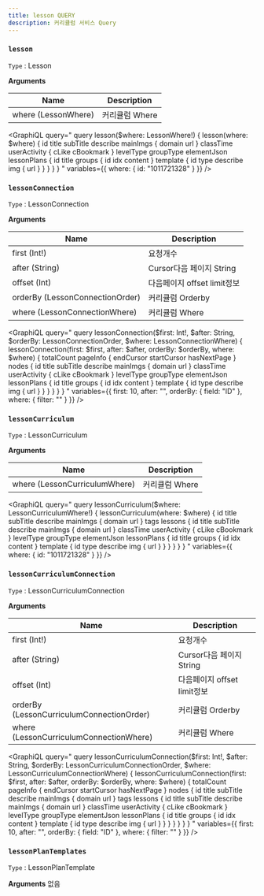 ```yaml
---
title: lesson QUERY
description: 커리큘럼 서비스 Query
---
```



### `lesson`
`Type` : <Link to="/object/lesson/#Lesson/">Lesson</Link>

**Arguments**

| Name | Description |
| -------- | -------- | 
| where  (<Link to="/input/lesson/#LessonWhere">LessonWhere</Link>)  | 커리큘럼 Where  | 

<GraphiQL
  query="
    query lesson($where: LessonWhere!) {
      lesson(where: $where) {
        id
        title
        subTitle
        describe
        mainImgs {
          domain
          url
        }
        classTime
        userActivity {
          cLike
          cBookmark
        }
        levelType
        groupType
        elementJson
        lessonPlans {
          id
          title
          groups {
            id
            idx
            content 
          }
          template {
            id
            type
            describe
            img {
              url
            }
          }
        }
      }
    }
  "
  variables={{
    where: {
      id: "1011721328"
    }
  }}
/>



### `lessonConnection`
`Type` : <Link to="/object/lesson/#LessonConnection/">LessonConnection</Link>

**Arguments**

| Name | Description |
| -------- | -------- | 
| first (Int!)  | 요청개수   | 
| after (String) | Cursor다음 페이지 String | 
| offset (Int) | 다음페이지 offset limit정보 |
| orderBy (<Link to="/input/lesson/#LessonConnectionOrder">LessonConnectionOrder</Link>)  | 커리큘럼 Orderby  | 
| where  (<Link to="/input/lesson/#LessonConnectionWhere">LessonConnectionWhere</Link>)  | 커리큘럼 Where  | 

<GraphiQL
  query="
    query lessonConnection($first: Int!, $after: String, $orderBy: LessonConnectionOrder, $where: LessonConnectionWhere) {
      lessonConnection(first: $first, after: $after, orderBy: $orderBy, where: $where) {
        totalCount
        pageInfo {
            endCursor
            startCursor
            hasNextPage
        }
        nodes {
          id
          title
          subTitle
          describe
          mainImgs {
            domain
            url
          }
          classTime
          userActivity {
            cLike
            cBookmark
          }
          levelType
          groupType
          elementJson
          lessonPlans {
            id
            title
            groups {
              id
              idx
              content 
            }
            template {
              id
              type
              describe
              img {
                url
              }
            }
          }
        }
      }
    }
  "
  variables={{
    first: 10,
    after: "",
    orderBy: {
      field: "ID"
    },
    where: {
      filter: ""
    }
  }}
/>


### `lessonCurriculum`
`Type` : <Link to="/object/lesson/#LessonCurriculum/">LessonCurriculum</Link>

**Arguments**

| Name | Description |
| -------- | -------- | 
| where  (<Link to="/input/lesson/#LessonCurriculumWhere">LessonCurriculumWhere</Link>)  | 커리큘럼 Where  | 

<GraphiQL
  query="
    query lessonCurriculum($where: LessonCurriculumWhere!) {
      lessonCurriculum(where: $where) {
        id
        title
        subTitle
        describe
        mainImgs {
          domain
          url
        }
        tags 
        lessons {
          id
          title
          subTitle
          describe
          mainImgs {
            domain
            url
          }
          classTime
          userActivity {
            cLike
            cBookmark
          }
          levelType
          groupType
          elementJson
          lessonPlans {
            id
            title
            groups {
              id
              idx
              content 
            }
            template {
              id
              type
              describe
              img {
                url
              }
            }
          }
        }
      }
    }
  "
  variables={{
    where: {
      id: "1011721328"
    }
  }}
/>

### `lessonCurriculumConnection`
`Type` : <Link to="/object/lesson/#LessonCurriculumConnection/">LessonCurriculumConnection</Link>

**Arguments**

| Name | Description |
| -------- | -------- | 
| first (Int!)  | 요청개수   | 
| after (String) | Cursor다음 페이지 String | 
| offset (Int) | 다음페이지 offset limit정보 |
| orderBy (<Link to="/input/lesson/#LessonCurriculumConnectionOrder">LessonCurriculumConnectionOrder</Link>)  | 커리큘럼 Orderby  | 
| where  (<Link to="/input/lesson/#LessonCurriculumConnectionWhere">LessonCurriculumConnectionWhere</Link>)  | 커리큘럼 Where  | 

<GraphiQL
  query="
    query lessonCurriculumConnection($first: Int!, $after: String, $orderBy: LessonCurriculumConnectionOrder, $where: LessonCurriculumConnectionWhere) {
      lessonCurriculumConnection(first: $first, after: $after, orderBy: $orderBy, where: $where) {
        totalCount
        pageInfo {
            endCursor
            startCursor
            hasNextPage
        }
        nodes {
          id
          title
          subTitle
          describe
          mainImgs {
            domain
            url
          }
          tags 
          lessons {
            id
            title
            subTitle
            describe
            mainImgs {
              domain
              url
            }
            classTime
            userActivity {
              cLike
              cBookmark
            }
            levelType
            groupType
            elementJson
            lessonPlans {
              id
              title
              groups {
                id
                idx
                content 
              }
              template {
                id
                type
                describe
                img {
                  url
                }
              }
            }
          }
        }
      }
    }
  "
  variables={{
    first: 10,
    after: "",
    orderBy: {
      field: "ID"
    },
    where: {
      filter: ""
    }
  }}
/>


### `lessonPlanTemplates`
`Type` : <Link to="/object/lesson/#LessonPlanTemplate/">LessonPlanTemplate</Link>

**Arguments**
없음 

<GraphiQL
  query="
    query lessonPlanTemplates {
      lessonPlanTemplates {
        id
        type
        describe
        img {
          url
        }
      }
    }
  "
/>